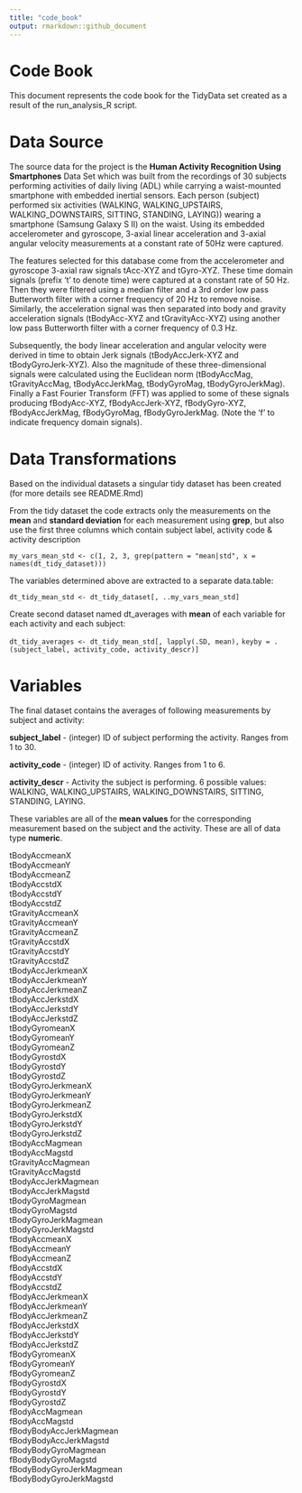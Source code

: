 ```yaml
---
title: "code_book"
output: rmarkdown::github_document
---
```


# Code Book

This document represents the code book for the TidyData set created as a result of the run_analysis_R script.


# Data Source

The source data for the project is the **Human Activity Recognition Using Smartphones** Data Set which was built from the recordings of 30 subjects performing activities of daily living (ADL) while carrying a waist-mounted smartphone with embedded inertial sensors. Each person (subject) performed six activities (WALKING, WALKING_UPSTAIRS, WALKING_DOWNSTAIRS, SITTING, STANDING, LAYING)) wearing a smartphone (Samsung Galaxy S II) on the waist. Using its embedded accelerometer and gyroscope, 3-axial linear acceleration and 3-axial angular velocity measurements at a constant rate of 50Hz were captured.

The features selected for this database come from the accelerometer and gyroscope 3-axial raw signals tAcc-XYZ and tGyro-XYZ. These time domain signals (prefix 't' to denote time) were captured at a constant rate of 50 Hz. Then they were filtered using a median filter and a 3rd order low pass Butterworth filter with a corner frequency of 20 Hz to remove noise. Similarly, the acceleration signal was then separated into body and gravity acceleration signals (tBodyAcc-XYZ and tGravityAcc-XYZ) using another low pass Butterworth filter with a corner frequency of 0.3 Hz.

Subsequently, the body linear acceleration and angular velocity were derived in time to obtain Jerk signals (tBodyAccJerk-XYZ and tBodyGyroJerk-XYZ). Also the magnitude of these three-dimensional signals were calculated using the Euclidean norm (tBodyAccMag, tGravityAccMag, tBodyAccJerkMag, tBodyGyroMag, tBodyGyroJerkMag). Finally a Fast Fourier Transform (FFT) was applied to some of these signals producing fBodyAcc-XYZ, fBodyAccJerk-XYZ, fBodyGyro-XYZ, fBodyAccJerkMag, fBodyGyroMag, fBodyGyroJerkMag. (Note the 'f' to indicate frequency domain signals).


# Data Transformations

Based on the individual datasets a singular tidy dataset has been created (for more details see README.Rmd)

From the tidy dataset the code extracts only the measurements on the **mean** and **standard deviation** for each measurement using **grep**, but also use the first three columns which contain subject label, activity code & activity description

`my_vars_mean_std <- c(1, 2, 3, grep(pattern = "mean|std", x = names(dt_tidy_dataset)))`

The variables determined above are extracted to a separate data.table:

`dt_tidy_mean_std <- dt_tidy_dataset[, ..my_vars_mean_std]`

Create second dataset named dt_averages with **mean** of each variable for each activity and each subject:

`dt_tidy_averages <- dt_tidy_mean_std[, lapply(.SD, mean),`
                                `keyby = .(subject_label, activity_code, activity_descr)]`


# Variables

The final dataset contains the averages of following measurements by subject and activity:

**subject_label** - (integer) ID of subject performing the activity. Ranges from 1 to 30. 

**activity_code** - (integer) ID of activity. Ranges from 1 to 6. 

**activity_descr** - Activity the subject is performing. 6 possible values: WALKING, WALKING_UPSTAIRS, WALKING_DOWNSTAIRS, SITTING, STANDING, LAYING.

These variables are all of the **mean values** for the corresponding measurement based on the subject and the activity.  These are all of data type **numeric**.

tBodyAccmeanX  
tBodyAccmeanY  
tBodyAccmeanZ  
tBodyAccstdX  
tBodyAccstdY  
tBodyAccstdZ  
tGravityAccmeanX  
tGravityAccmeanY  
tGravityAccmeanZ  
tGravityAccstdX  
tGravityAccstdY  
tGravityAccstdZ  
tBodyAccJerkmeanX  
tBodyAccJerkmeanY  
tBodyAccJerkmeanZ  
tBodyAccJerkstdX  
tBodyAccJerkstdY  
tBodyAccJerkstdZ  
tBodyGyromeanX  
tBodyGyromeanY  
tBodyGyromeanZ  
tBodyGyrostdX  
tBodyGyrostdY  
tBodyGyrostdZ  
tBodyGyroJerkmeanX  
tBodyGyroJerkmeanY  
tBodyGyroJerkmeanZ  
tBodyGyroJerkstdX  
tBodyGyroJerkstdY  
tBodyGyroJerkstdZ  
tBodyAccMagmean  
tBodyAccMagstd  
tGravityAccMagmean  
tGravityAccMagstd  
tBodyAccJerkMagmean  
tBodyAccJerkMagstd  
tBodyGyroMagmean  
tBodyGyroMagstd  
tBodyGyroJerkMagmean  
tBodyGyroJerkMagstd  
fBodyAccmeanX  
fBodyAccmeanY  
fBodyAccmeanZ  
fBodyAccstdX  
fBodyAccstdY  
fBodyAccstdZ  
fBodyAccJerkmeanX  
fBodyAccJerkmeanY  
fBodyAccJerkmeanZ  
fBodyAccJerkstdX  
fBodyAccJerkstdY  
fBodyAccJerkstdZ  
fBodyGyromeanX  
fBodyGyromeanY  
fBodyGyromeanZ  
fBodyGyrostdX  
fBodyGyrostdY  
fBodyGyrostdZ  
fBodyAccMagmean  
fBodyAccMagstd  
fBodyBodyAccJerkMagmean  
fBodyBodyAccJerkMagstd  
fBodyBodyGyroMagmean  
fBodyBodyGyroMagstd  
fBodyBodyGyroJerkMagmean  
fBodyBodyGyroJerkMagstd  